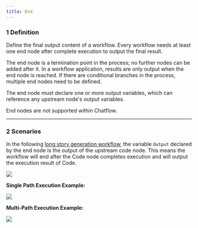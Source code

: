 ```yaml
---
title: End
---
```


### 1 Definition

Define the final output content of a workflow. Every workflow needs at least one end node after complete execution to output the final result.

The end node is a termination point in the process; no further nodes can be added after it. In a workflow application, results are only output when the end node is reached. If there are conditional branches in the process, multiple end nodes need to be defined.

The end node must declare one or more output variables, which can reference any upstream node's output variables.


<Note>End nodes are not supported within Chatflow.</Note>

***

### 2 Scenarios

In the following [long story generation workflow](iteration.md#example-2-long-article-iterative-generation-another-scheduling-method), the variable `Output` declared by the end node is the output of the upstream code node. This means the workflow will end after the Code node completes execution and will output the execution result of Code.

![](/images/assets/end-answer.png)

**Single Path Execution Example:**

![](/images/assets/single-path-execution.png)

**Multi-Path Execution Example:**

![](/en-us/images/assets/end-3.png)
